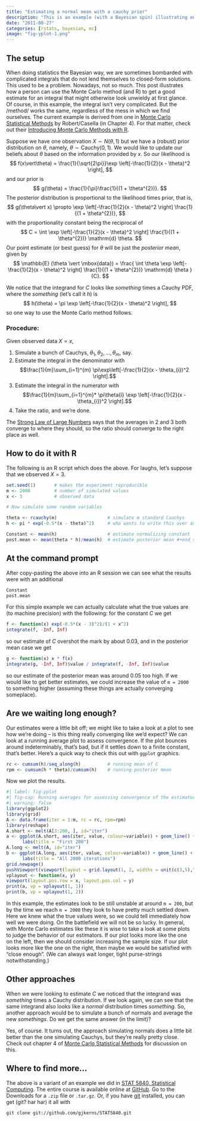 ```yaml
---
title: "Estimating a normal mean with a cauchy prior"
description: "This is an example (with a Bayesian spin) illustrating one way to compute a complicated expectation (that is, an integral) by the Monte Carlo method."
date: "2011-08-27"
categories: [rstats, bayesian, mc]
image: "fig-yplot-1.png"
---
```


## The setup

When doing statistics the Bayesian way, we are sometimes bombarded with complicated integrals that do not lend themselves to closed-form solutions. This used to be a problem. Nowadays, not so much. This post illustrates how a person can use the Monte Carlo method (and R) to get a good estimate for an integral that might otherwise look unwieldy at first glance. Of course, in this example, the integral isn't very complicated. But the /method/ works the same, regardless of the mess in which we find ourselves. The current example is derived from one in [Monte Carlo Statistical Methods](http://www.springer.com/statistics/statistical+theory+and+methods/book/978-0-387-21239-5) by Robert/Casella (in Chapter 4). For that matter, check out their [Introducing Monte Carlo Methods with R](http://www.springer.com/statistics/computanional+statistics/book/978-1-4419-1575-7).

Suppose we have one observation $X \sim N(\theta,1)$ but we have a (robust) prior distribution on $\theta$, namely, $\theta \sim \mathrm{Cauchy}(0,1)$. We would like to update our beliefs about $\theta$ based on the information provided by $x$. So our likelihood is $$
f(x\vert\theta) = \frac{1}{\sqrt{2\pi}}\exp \left[-\frac{1}{2}(x - \theta)^2  \right],
$$ and our prior is $$
g(\theta) = \frac{1}{\pi}\frac{1}{(1 + \theta^{2})}.
$$ The posterior distribution is proportional to the likelihood times prior, that is, $$
g(\theta\vert x) \propto \exp \left[-\frac{1}{2}(x - \theta)^2  \right] \frac{1}{(1 + \theta^{2})},
$$ with the proportionality constant being the reciprocal of $$
C = \int \exp \left[-\frac{1}{2}(x - \theta)^2  \right] \frac{1}{(1 + \theta^{2})} \mathrm{d} \theta.
$$ Our point estimate (or best guess) for $\theta$ will be just the *posterior mean*, given by $$
\mathbb{E} (\theta \vert \mbox{data}) = \frac{ \int \theta \exp \left[-\frac{1}{2}(x - \theta)^2  \right] \frac{1}{(1 + \theta^{2})} \mathrm{d} \theta }{C}.
$$

We notice that the integrand for $C$ looks like *something* times a Cauchy PDF, where the *something* (let's call it $h$) is $$
h(\theta) = \pi \exp \left[-\frac{1}{2}(x - \theta)^2  \right],
$$ so one way to use the Monte Carlo method follows.

### Procedure:

Given observed data $X=x$,

1.  Simulate a bunch of Cauchys, $\theta_{1},\theta_{2},\ldots,\theta_{m}$, say.
2.  Estimate the integral in the denominator with $$\frac{1}{m}\sum_{i=1}^{m} \pi\exp\left[-\frac{1}{2}(x - \theta_{i})^2 \right].$$
3.  Estimate the integral in the numerator with $$\frac{1}{m}\sum_{i=1}^{m}* \pi\theta{i} \exp \left[-\frac{1}{2}(x - \theta_{i})^2  \right].$$
4.  Take the ratio, and we're done.

The [Strong Law of Large Numbers](http://en.wikipedia.org/wiki/Strong_Law_of_Small_Numbers) says that the averages in 2 and 3 both converge to where they should, so the ratio should converge to the right place as well.

## How to do it with R

The following is an R script which does the above. For laughs, let's suppose that we observed $X=3$.

```r
set.seed(1)       # makes the experiment reproducible
m <- 2000         # number of simulated values
x <- 3            # observed data

# Now simulate some random variables

theta <- rcauchy(m)                   # simulate m standard Cauchys 
h <- pi * exp(-0.5*(x - theta)^2)     # who wants to write this over and over

Constant <- mean(h)                   # estimate normalizing constant 
post.mean <- mean(theta * h)/mean(h)  # estimate posterior mean #+end_src
```

## At the command prompt

After copy-pasting the above into an R session we can see what the results were with an additional

```r
Constant
post.mean
```

For this simple example we can actually calculate what the true values are (to machine precision) with the following: for the constant $C$ we get

```r
f <- function(x) exp(-0.5*(x - 3)^2)/(1 + x^2)
integrate(f, -Inf, Inf)
```

so our estimate of $C$ overshot the mark by about 0.03, and in the posterior mean case we get

```r
g <- function(x) x * f(x)
integrate(g, -Inf, Inf)$value / integrate(f, -Inf, Inf)$value
```

so our estimate of the posterior mean was around 0.05 too high. If we would like to get better estimates, we could increase the value of `m = 2000` to something higher (assuming these things are actually converging someplace).

## Are we waiting long enough?

Our estimates were a little bit off; we might like to take a look at a plot to see how we're doing -- is this thing really converging like we'd expect? We can look at a running average plot to assess convergence. If the plot bounces around indeterminably, that's bad, but if it settles down to a finite constant, that's better. Here's a quick way to check this out with `ggplot` graphics.

```r
rc <- cumsum(h)/seq_along(h)          # running mean of C 
rpm <- cumsum(h * theta)/cumsum(h)    # running posterior mean
```

Now we plot the results.

```r
#| label: fig-yplot
#| fig-cap: Running averages for assessing convergence of the estimators.
#| warning: false
library(ggplot2)
library(grid)
A <- data.frame(iter = 1:m, rc = rc, rpm=rpm)
library(reshape)
A.short <- melt(A[3:200, ], id="iter")
a <- ggplot(A.short, aes(iter, value, colour=variable)) + geom_line() +
      labs(title = "First 200")
A.long <- melt(A, id="iter")
b <- ggplot(A.long, aes(iter, value, colour=variable)) + geom_line() +
      labs(title = "All 2000 iterations")
grid.newpage()
pushViewport(viewport(layout = grid.layout(1, 2, widths = unit(c(3,5),"null"))))
vplayout <- function(x, y)
viewport(layout.pos.row = x, layout.pos.col = y)
print(a, vp = vplayout(1, 1))
print(b, vp = vplayout(1, 2))
```

In this example, the estimates look to be still unstable at around `m = 200`, but by the time we reach `m = 2000` they look to have pretty much settled down. Here we knew what the true values were, so we could tell immediately how well we were doing. On the battlefield we will not be so lucky. In general, with Monte Carlo estimates like these it is wise to take a look at some plots to judge the behavior of our estimators. If our plot looks more like the one on the left, then we should consider increasing the sample size. If our plot looks more like the one on the right, then maybe we would be satisfied with "close enough". (We can always wait longer, tight purse-strings notwithstanding.)

## Other approaches

When we were looking to estimate $C$ we noticed that the integrand was *something* times a Cauchy distribution. If we look again, we can see that the same integrand also looks like a *normal* distribution times *something*. So, another approach would be to simulate a bunch of normals and average the new *somethings*. Do we get the same answer (in the limit)?

Yes, of course. It turns out, the approach simulating normals does a little bit better than the one simulating Cauchys, but they're really pretty close. Check out chapter 4 of [Monte Carlo Statistical Methods](http://www.springer.com/statistics/statistical+theory+and+methods/book/978-0-387-21239-5) for discussion on this.

## Where to find more...

The above is a variant of an example we did in [STAT 5840, Statistical Computing](https://github.com/gjkerns/STAT5840). The entire course is available online at [GitHub](https://github.com/gjkerns/STAT5840). Go to the Downloads for a `.zip` file or `.tar.gz`. Or, if you have [git](http://git-scm.com/) installed, you can get (git? har har) it all with

```git
git clone git://github.com/gjkerns/STAT5840.git
```


